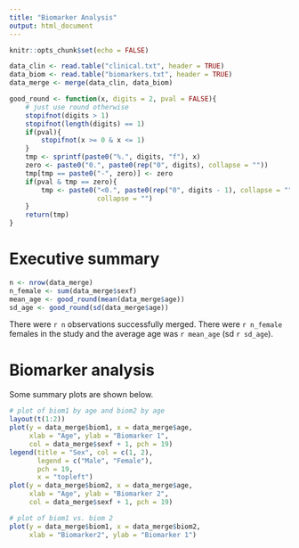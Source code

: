 ```yaml
---
title: "Biomarker Analysis"
output: html_document
---
```


```r
knitr::opts_chunk$set(echo = FALSE)
```

```r
data_clin <- read.table("clinical.txt", header = TRUE)
data_biom <- read.table("biomarkers.txt", header = TRUE)
data_merge <- merge(data_clin, data_biom)
```

```r
good_round <- function(x, digits = 2, pval = FALSE){
	# just use round otherwise
	stopifnot(digits > 1)
	stopifnot(length(digits) == 1)
	if(pval){
		stopifnot(x >= 0 & x <= 1)
	}
	tmp <- sprintf(paste0("%.", digits, "f"), x)
    zero <- paste0("0.", paste0(rep("0", digits), collapse = ""))
    tmp[tmp == paste0("-", zero)] <- zero
    if(pval & tmp == zero){
    	tmp <- paste0("<0.", paste0(rep("0", digits - 1), collapse = ""), "1", 
    	              collapse = "")
    }
    return(tmp)
}
```

# Executive summary 

```r
n <- nrow(data_merge)
n_female <- sum(data_merge$sexf)
mean_age <- good_round(mean(data_merge$age))
sd_age <- good_round(sd(data_merge$age))
```

There were `r n` observations successfully merged. There were `r n_female` females in the study and the average age was `r mean_age` (sd `r sd_age`). 

# Biomarker analysis

Some summary plots are shown below. 

```r
# plot of biom1 by age and biom2 by age
layout(t(1:2))
plot(y = data_merge$biom1, x = data_merge$age,
     xlab = "Age", ylab = "Biomarker 1",
     col = data_merge$sexf + 1, pch = 19)
legend(title = "Sex", col = c(1, 2), 
       legend = c("Male", "Female"),
       pch = 19,
       x = "topleft")
plot(y = data_merge$biom2, x = data_merge$age,
     xlab = "Age", ylab = "Biomarker 2",
     col = data_merge$sexf + 1, pch = 19)
```

```r
# plot of biom1 vs. biom 2
plot(y = data_merge$biom1, x = data_merge$biom2,
     xlab = "Biomarker2", ylab = "Biomarker 1")
```